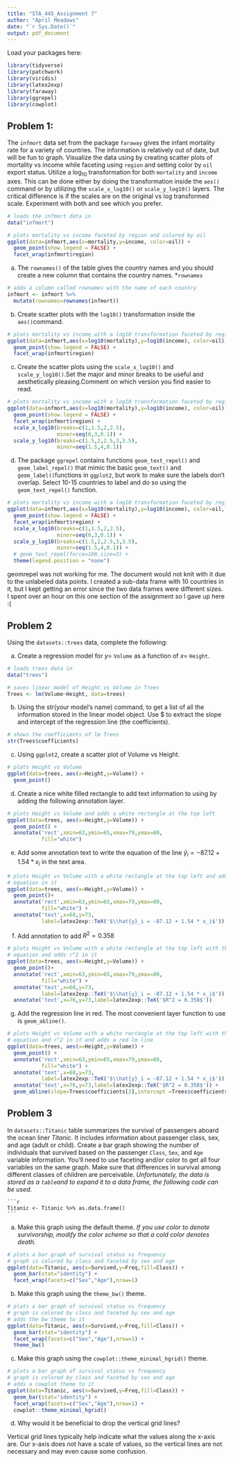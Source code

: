 ---
title: "STA_445_Assignment 7"
author: "April Meadows"
date: "`r Sys.Date()`"
output: pdf_document
---

Load your packages here:
```{r include=FALSE}
library(tidyverse)
library(patchwork)
library(viridis)
library(latex2exp)
library(faraway)
library(ggrepel)
library(cowplot)
```

## Problem 1: 

\color{blue} The `infmort` data set from the package `faraway` gives the infant mortality rate for a variety of countries. The information is relatively out of date, but will be fun to graph. Visualize the data using by creating scatter plots of mortality vs income while faceting using `region` and setting color by `oil` export status. Utilize a $\log_{10}$ transformation for both `mortality` and `income` axes. This can be done either by doing the transformation inside the `aes()` command or by utilizing the `scale_x_log10()` or `scale_y_log10()` layers. The critical difference is if the scales are on the original vs log transformed scale. Experiment with both and see which you prefer.
```{r,warning=FALSE}
# loads the infmort data in
data("infmort")

# plots mortality vs income faceted by region and colored by oil
ggplot(data=infmort,aes(x=mortality,y=income, color=oil)) +
  geom_point(show.legend = FALSE) +
  facet_wrap(infmort$region)
```
    
a.  The `rownames()` of the table gives the country names and you should create a new column that contains the country names. *`rownames`
```{r}
# adds a column called rownames with the name of each country
infmort <- infmort %>%
  mutate(rownames=rownames(infmort))
```

b. Create scatter plots with the `log10()` transformation inside the `aes()`command.
```{r, warning=FALSE}
# plots mortality vs income with a log10 transformation faceted by region and colored by oil
ggplot(data=infmort,aes(x=log10(mortality),y=log10(income), color=oil)) +
  geom_point(show.legend = FALSE) +
  facet_wrap(infmort$region)
```

c. Create the scatter plots using the `scale_x_log10()` and `scale_y_log10()`.Set the major and minor breaks to be useful and aesthetically pleasing.Comment on which version you find easier to read.
```{r, warning=FALSE}
# plots mortality vs income with a log10 transformation faceted by region and colored by oil
ggplot(data=infmort,aes(x=log10(mortality),y=log10(income), color=oil)) +
  geom_point(show.legend = FALSE) +
  facet_wrap(infmort$region) +
  scale_x_log10(breaks=c(1,1.5,2,2.5),
                minor=seq(0,3,0.1)) +
  scale_y_log10(breaks=c(1.5,2,2.5,3,3.5),
                minor=seq(1.5,4,0.1))
```

d.  The package `ggrepel` contains functions `geom_text_repel()` and `geom_label_repel()` that mimic the basic `geom_text()` and `geom_label()`functions in `ggplot2`, but work to make sure the labels don't overlap.  Select 10-15 countries to label and do so using the `geom_text_repel()` function.
```{r, warning=FALSE}
# plots mortality vs income with a log10 transformation faceted by region and colored by oil
ggplot(data=infmort,aes(x=log10(mortality),y=log10(income), color=oil,label=infmort$rownames)) +
  geom_point(show.legend = FALSE) +
  facet_wrap(infmort$region) +
  scale_x_log10(breaks=c(1,1.5,2,2.5),
                minor=seq(0,3,0.1)) +
  scale_y_log10(breaks=c(1.5,2,2.5,3,3.5),
                minor=seq(1.5,4,0.1)) +
  # geom_text_repel(force=100,size=3) + 
  theme(legend.position = "none")

```
geomrepel was not working for me. The document would not knit with it due to the unlabeled data points. I created a sub-data frame with 10 countries in it, but I kept getting an error since the two data frames were different sizes. I spent over an hour on this one section of the assignment so I gave up here :(

## \color{black}Problem 2

\color{blue} Using the `datasets::trees` data, complete the following:

a. Create a regression model for $y=$ `Volume` as a function of $x=$ `Height`.
```{r}
# loads trees data in
data("trees")

# saves linear model of Height vs Volume in Trees
Trees <- lm(Volume~Height, data=trees)
```
    
b. Using the str(your model's name) command, to get a list of all the information stored in the linear model object.  Use $ to extract the slope and intercept of the regression line (the coefficients).
```{r}
# shows the coefficients of lm Trees
str(Trees$coefficients)
```

c. Using `ggplot2`, create a scatter plot of Volume vs Height. 
```{r}
# plots Height vs Volume
ggplot(data=trees, aes(x=Height,y=Volume)) +
  geom_point()
```

d. Create a nice white filled rectangle to add text information to using by adding the following annotation layer.
```{r}
# plots Height vs Volume and adds a white rectangle at the top left
ggplot(data=trees, aes(x=Height,y=Volume)) +
  geom_point() +
  annotate('rect',xmin=63,ymin=65,xmax=79,ymax=80,
           fill="white")
```


e. Add some annotation text to write the equation of the line
        $\hat{y}_i = -87.12 + 1.54 * x_i$ in the text area.
        
```{r,warning=FALSE}
# plots Height vs Volume with a white rectangle at the top left and adds the linear model
# equation in it
ggplot(data=trees, aes(x=Height,y=Volume)) +
  geom_point()+
  annotate('rect',xmin=63,ymin=65,xmax=79,ymax=80,
           fill="white") +
  annotate('text',x=68,y=73,
           label=latex2exp::TeX('$\\hat{y}_i = -87.12 + 1.54 * x_i$'))
```
        
f.   Add annotation to add $R^2 = 0.358$
```{r,warning=FALSE}
# plots Height vs Volume with a white rectangle at the top left with the linear model
# equation and adds r^2 in it 
ggplot(data=trees, aes(x=Height,y=Volume)) +
  geom_point()+
  annotate('rect',xmin=63,ymin=65,xmax=79,ymax=80,
           fill="white") +
  annotate('text',x=68,y=73,
           label=latex2exp::TeX('$\\hat{y}_i = -87.12 + 1.54 * x_i$')) +
  annotate('text',x=76,y=73,label=latex2exp::TeX('$R^2 = 0.358$'))
```

g. Add the regression line in red. The most convenient layer function to use is `geom_abline()`.
```{r,warning=FALSE}
# plots Height vs Volume with a white rectangle at the top left with the linear model
# equation and r^2 in it and adds a red lm line
ggplot(data=trees, aes(x=Height,y=Volume)) +
  geom_point() +
  annotate('rect',xmin=63,ymin=65,xmax=79,ymax=80,
           fill="white") +
  annotate('text',x=68,y=73,
           label=latex2exp::TeX('$\\hat{y}_i = -87.12 + 1.54 * x_i$')) +
  annotate('text',x=76,y=73,label=latex2exp::TeX('$R^2 = 0.358$')) +
  geom_abline(slope=Trees$coefficients[2],intercept =Trees$coefficients[1],col="red")
```

## \color{black}Problem 3

\color{blue}In `datasets::Titanic` table summarizes the survival of passengers aboard the ocean liner *Titanic*. It includes information about passenger class, sex, and age (adult or child). Create a bar graph showing the number of individuals that survived based on the passenger `Class`, `Sex`, and `Age` variable information. You'll need to use faceting and/or color to get all four variables on the same graph. Make sure that differences in survival among different classes of children are perceivable.  *Unfortunately, the data is stored as a `table`and to expand it to a data frame, the following code can be used.*
    
    ```{r}
    Titanic <- Titanic %>% as.data.frame()
    ```

a. Make this graph using the default theme. *If you use color to denote survivorship, modify the color scheme so that a cold color denotes death.*
```{r}
# plots a bar graph of survival status vs frequency
# graph is colored by class and faceted by sex and age
ggplot(data=Titanic, aes(x=Survived,y=Freq,fill=Class)) +
  geom_bar(stat="identity") +
  facet_wrap(facets=c("Sex","Age"),nrow=1)
```

b. Make this graph using the `theme_bw()` theme.
```{r}
# plots a bar graph of survival status vs frequency
# graph is colored by class and faceted by sex and age
# adds the bw theme to it
ggplot(data=Titanic, aes(x=Survived,y=Freq,fill=Class)) +
  geom_bar(stat="identity") +
  facet_wrap(facets=c("Sex","Age"),nrow=1) +
  theme_bw()
```
c. Make this graph using the `cowplot::theme_minimal_hgrid()` theme.
```{r}
# plots a bar graph of survival status vs frequency
# graph is colored by class and faceted by sex and age
# adds a cowplot theme to it
ggplot(data=Titanic, aes(x=Survived,y=Freq,fill=Class)) +
  geom_bar(stat="identity") +
  facet_wrap(facets=c("Sex","Age"),nrow=1) +
  cowplot::theme_minimal_hgrid()
```

d. Why would it be beneficial to drop the vertical grid lines?

Vertical grid lines typically help indicate what the values along the x-axis are. Our x-axis does not have a scale of values, so the vertical lines are not necessary and may even cause some confusion.
    




